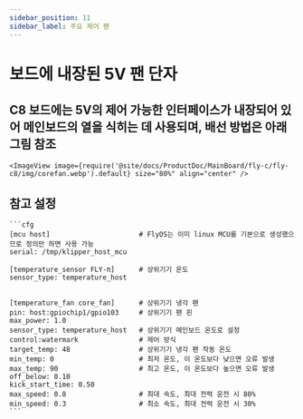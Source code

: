 ```yaml
---
sidebar_position: 11
sidebar_label: 주요 제어 팬
---
```


# 보드에 내장된 5V 팬 단자

## C8 보드에는 5V의 제어 가능한 인터페이스가 내장되어 있어 메인보드의 열을 식히는 데 사용되며, 배선 방법은 아래 그림 참조

    <ImageView image={require('@site/docs/ProductDoc/MainBoard/fly-c/fly-c8/img/corefan.webp').default} size="80%" align="center" />

## 참고 설정

    ```cfg
    [mcu host]                      # FlyOS는 이미 linux MCU를 기본으로 생성했으므로 정의만 하면 사용 가능           
    serial: /tmp/klipper_host_mcu 

    [temperature_sensor FLY-π]      # 상위기기 온도
    sensor_type: temperature_host


    [temperature_fan core_fan]      # 상위기기 냉각 팬
    pin: host:gpiochip1/gpio103     # 상위기기 팬 핀
    max_power: 1.0
    sensor_type: temperature_host   # 상위기기 메인보드 온도로 설정
    control:watermark               # 제어 방식
    target_temp: 48                 # 상위기기 냉각 팬 작동 온도
    min_temp: 0                     # 최저 온도, 이 온도보다 낮으면 오류 발생
    max_temp: 90                    # 최고 온도, 이 온도보다 높으면 오류 발생
    off_below: 0.10
    kick_start_time: 0.50
    max_speed: 0.8                  # 최대 속도, 최대 전력 운전 시 80%
    min_speed: 0.3                  # 최소 속도, 최대 전력 운전 시 30%
    ```